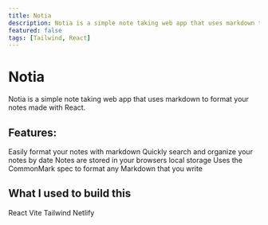 ```yaml
---
title: Notia
description: Notia is a simple note taking web app that uses markdown to format your notes made with React.
featured: false
tags: [Tailwind, React]
---
```


# Notia

Notia is a simple note taking web app that uses markdown to format your notes made with React.

## Features:

Easily format your notes with markdown
Quickly search and organize your notes by date
Notes are stored in your browsers local storage
Uses the CommonMark spec to format any Markdown that you write

## What I used to build this

React
Vite
Tailwind
Netlify
